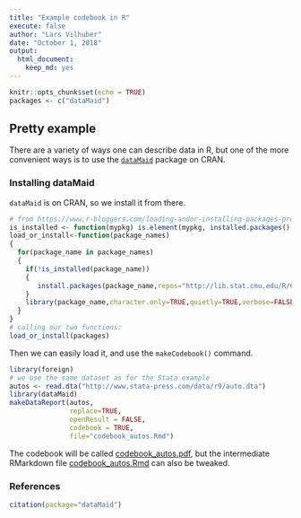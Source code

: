 ```yaml
---
title: "Example codebook in R"
execute: false
author: "Lars Vilhuber"
date: "October 1, 2018"
output: 
  html_document: 
    keep_md: yes
---
```


```r
knitr::opts_chunk$set(echo = TRUE)
packages <- c("dataMaid")
```

## Pretty example

There are a variety of ways one can describe data in R, but one of the more convenient ways is to use the [`dataMaid`](https://cran.r-project.org/web/packages/dataMaid/index.html)  package on CRAN.

### Installing dataMaid
`dataMaid` is on CRAN, so we install it from there.
```r
# from https://www.r-bloggers.com/loading-andor-installing-packages-programmatically/
is_installed <- function(mypkg) is.element(mypkg, installed.packages()[,1])
load_or_install<-function(package_names)
{
  for(package_name in package_names)
  {
    if(!is_installed(package_name))
    {
       install.packages(package_name,repos="http://lib.stat.cmu.edu/R/CRAN")
    }
    library(package_name,character.only=TRUE,quietly=TRUE,verbose=FALSE)
  }
}
# calling our two functions:
load_or_install(packages)
```

Then we can easily load it, and use the `makeCodebook()` command. 
```r
library(foreign)
# we use the same dataset as for the Stata example
autos <- read.dta("http://www.stata-press.com/data/r9/auto.dta")
library(dataMaid)
makeDataReport(autos,
			   replace=TRUE,
			   openResult = FALSE,
			   codebook = TRUE,
			   file="codebook_autos.Rmd")
```

The codebook will be called [codebook_autos.pdf](codebook_autos.pdf), but the intermediate RMarkdown file [codebook_autos.Rmd](codebook_autos.Rmd) can also be tweaked.

### References
```r
citation(package="dataMaid")
```

